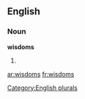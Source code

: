 
==English==

===Noun===
'''wisdoms'''

# {{plural of|[[wisdom]]}}

[[Category:English plurals]]

[[ar:wisdoms]]
[[fr:wisdoms]]